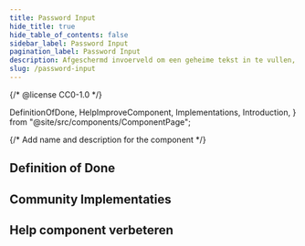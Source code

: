 ```yaml
---
title: Password Input
hide_title: true
hide_table_of_contents: false
sidebar_label: Password Input
pagination_label: Password Input
description: Afgeschermd invoerveld om een geheime tekst in te vullen, zoals een wachtwoord.
slug: /password-input
---
```


{/* @license CC0-1.0 */}

  DefinitionOfDone,
  HelpImproveComponent,
  Implementations,
  Introduction,
} from "@site/src/components/ComponentPage";

{/* Add name and description for the component */}


<Introduction component={component} headingLevel={1} description={description} />

## Definition of Done

<DefinitionOfDone component={component} headingLevel={3} />

## Community Implementaties

<Implementations component={component} headingLevel={3} />

## Help component verbeteren

<HelpImproveComponent component={component} headingLevel={3} />
